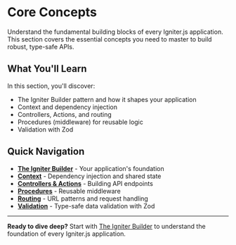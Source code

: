 # Core Concepts

Understand the fundamental building blocks of every Igniter.js application. This section covers the essential concepts you need to master to build robust, type-safe APIs.

## What You'll Learn

In this section, you'll discover:

- The Igniter Builder pattern and how it shapes your application
- Context and dependency injection
- Controllers, Actions, and routing
- Procedures (middleware) for reusable logic
- Validation with Zod

## Quick Navigation

- **[The Igniter Builder](/docs/core-concepts/the-igniter-builder)** - Your application's foundation
- **[Context](/docs/core-concepts/context)** - Dependency injection and shared state
- **[Controllers & Actions](/docs/core-concepts/controllers-and-actions)** - Building API endpoints
- **[Procedures](/docs/core-concepts/procedures)** - Reusable middleware
- **[Routing](/docs/core-concepts/routing)** - URL patterns and request handling
- **[Validation](/docs/core-concepts/validation)** - Type-safe data validation with Zod

---

**Ready to dive deep?** Start with [The Igniter Builder](/docs/core-concepts/the-igniter-builder) to understand the foundation of every Igniter.js application.